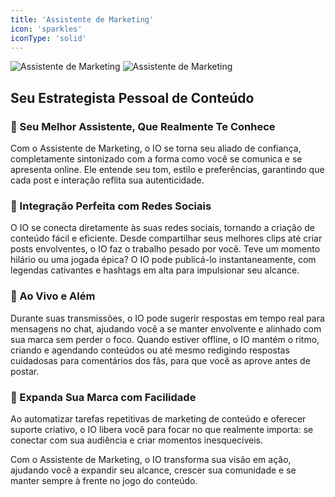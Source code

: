 ```yaml
---
title: 'Assistente de Marketing'
icon: 'sparkles'
iconType: 'solid'
---
```


<img
  className="block dark:hidden"
  src="/images/features/marketing_assistant_dark.png"
  alt="Assistente de Marketing"
/>
<img
  className="hidden dark:block"
  src="/images/features/marketing_assistant_dark.png"
  alt="Assistente de Marketing"
/>

## Seu Estrategista Pessoal de Conteúdo

### 🤝 Seu Melhor Assistente, Que Realmente Te Conhece

Com o Assistente de Marketing, o IO se torna seu aliado de confiança, completamente sintonizado com a forma como você se comunica e se apresenta online. Ele entende seu tom, estilo e preferências, garantindo que cada post e interação reflita sua autenticidade.

### 📲 Integração Perfeita com Redes Sociais

O IO se conecta diretamente às suas redes sociais, tornando a criação de conteúdo fácil e eficiente. Desde compartilhar seus melhores clips até criar posts envolventes, o IO faz o trabalho pesado por você. Teve um momento hilário ou uma jogada épica? O IO pode publicá-lo instantaneamente, com legendas cativantes e hashtags em alta para impulsionar seu alcance.

### 💬 Ao Vivo e Além

Durante suas transmissões, o IO pode sugerir respostas em tempo real para mensagens no chat, ajudando você a se manter envolvente e alinhado com sua marca sem perder o foco. Quando estiver offline, o IO mantém o ritmo, criando e agendando conteúdos ou até mesmo redigindo respostas cuidadosas para comentários dos fãs, para que você as aprove antes de postar.

### 🚀 Expanda Sua Marca com Facilidade
Ao automatizar tarefas repetitivas de marketing de conteúdo e oferecer suporte criativo, o IO libera você para focar no que realmente importa: se conectar com sua audiência e criar momentos inesquecíveis.

Com o Assistente de Marketing, o IO transforma sua visão em ação, ajudando você a expandir seu alcance, crescer sua comunidade e se manter sempre à frente no jogo do conteúdo.